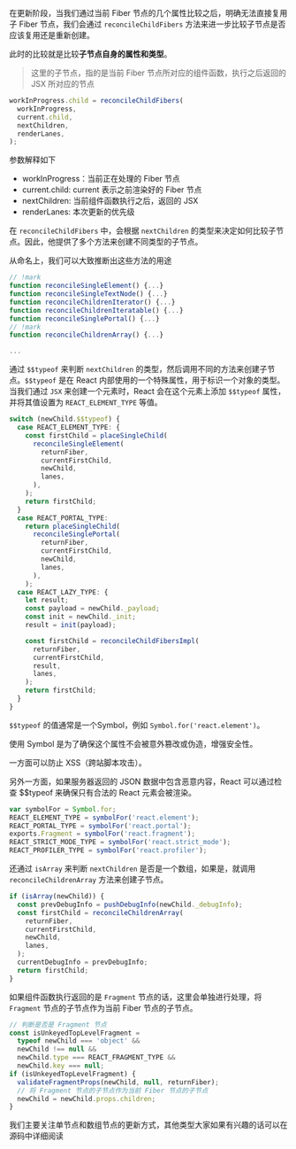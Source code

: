 在更新阶段，当我们通过当前 Fiber 节点的几个属性比较之后，明确无法直接复用子 Fiber 节点，我们会通过 `reconcileChildFibers` 方法来进一步比较子节点是否应该复用还是重新创建。

此时的比较就是比较**子节点自身的属性和类型**。

> 这里的子节点，指的是当前 Fiber 节点所对应的组件函数，执行之后返回的 JSX 所对应的节点

```ts
workInProgress.child = reconcileChildFibers(
  workInProgress,
  current.child,
  nextChildren,
  renderLanes,
);
```

参数解释如下

+ workInProgress：当前正在处理的 Fiber 节点
+ current.child: current 表示之前渲染好的 Fiber 节点
+ nextChildren: 当前组件函数执行之后，返回的 JSX
+ renderLanes: 本次更新的优先级


在 `reconcileChildFibers` 中，会根据 `nextChildren` 的类型来决定如何比较子节点。因此，他提供了多个方法来创建不同类型的子节点。



从命名上，我们可以大致推断出这些方法的用途

```ts
// !mark
function reconcileSingleElement() {...}
function reconcileSingleTextNode() {...}
function reconcileChildrenIterator() {...}
function reconcileChildrenIteratable() {...}
function reconcileSinglePortal() {...}
// !mark
function reconcileChildrenArray() {...}

...
```

通过 `$$typeof` 来判断 `nextChildren` 的类型，然后调用不同的方法来创建子节点。`$$typeof` 是在 React 内部使用的一个特殊属性，用于标识一个对象的类型。当我们通过 `JSX` 来创建一个元素时，React 会在这个元素上添加 `$$typeof` 属性，并将其值设置为 `REACT_ELEMENT_TYPE` 等值。

```ts
switch (newChild.$$typeof) {
  case REACT_ELEMENT_TYPE: {
    const firstChild = placeSingleChild(
      reconcileSingleElement(
        returnFiber,
        currentFirstChild,
        newChild,
        lanes,
      ),
    );
    return firstChild;
  }
  case REACT_PORTAL_TYPE:
    return placeSingleChild(
      reconcileSinglePortal(
        returnFiber,
        currentFirstChild,
        newChild,
        lanes,
      ),
    );
  case REACT_LAZY_TYPE: {
    let result;
    const payload = newChild._payload;
    const init = newChild._init;
    result = init(payload);

    const firstChild = reconcileChildFibersImpl(
      returnFiber,
      currentFirstChild,
      result,
      lanes,
    );
    return firstChild;
  }
}
```

`$$typeof` 的值通常是一个Symbol，例如 `Symbol.for('react.element')`。

使用 Symbol 是为了确保这个属性不会被意外篡改或伪造，增强安全性。

一方面可以防止 XSS（跨站脚本攻击）。

另外一方面，如果服务器返回的 JSON 数据中包含恶意内容，React 可以通过检查 $$typeof 来确保只有合法的 React 元素会被渲染。

```ts
var symbolFor = Symbol.for;
REACT_ELEMENT_TYPE = symbolFor('react.element');
REACT_PORTAL_TYPE = symbolFor('react.portal');
exports.Fragment = symbolFor('react.fragment');
REACT_STRICT_MODE_TYPE = symbolFor('react.strict_mode');
REACT_PROFILER_TYPE = symbolFor('react.profiler');
```

还通过 `isArray` 来判断 `nextChildren` 是否是一个数组，如果是，就调用 `reconcileChildrenArray` 方法来创建子节点。

```ts
if (isArray(newChild)) {
  const prevDebugInfo = pushDebugInfo(newChild._debugInfo);
  const firstChild = reconcileChildrenArray(
    returnFiber,
    currentFirstChild,
    newChild,
    lanes,
  );
  currentDebugInfo = prevDebugInfo;
  return firstChild;
}
```

如果组件函数执行返回的是 `Fragment` 节点的话，这里会单独进行处理，将 `Fragment` 节点的子节点作为当前 Fiber 节点的子节点。

```ts
// 判断是否是 Fragment 节点
const isUnkeyedTopLevelFragment =
  typeof newChild === 'object' &&
  newChild !== null &&
  newChild.type === REACT_FRAGMENT_TYPE &&
  newChild.key === null;
if (isUnkeyedTopLevelFragment) {
  validateFragmentProps(newChild, null, returnFiber);
  // 将 Fragment 节点的子节点作为当前 Fiber 节点的子节点
  newChild = newChild.props.children;
}
```


我们主要关注单节点和数组节点的更新方式，其他类型大家如果有兴趣的话可以在源码中详细阅读